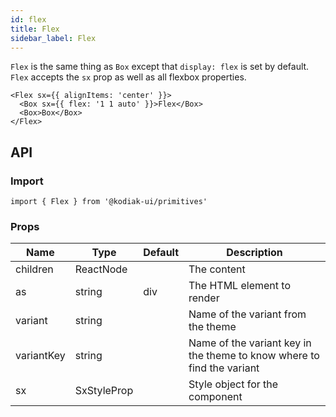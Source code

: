 ```yaml
---
id: flex
title: Flex
sidebar_label: Flex
---
```


`Flex` is the same thing as `Box` except that `display: flex` is set by default. `Flex` accepts the `sx`
prop as well as all flexbox properties.

```tsx
<Flex sx={{ alignItems: 'center' }}>
  <Box sx={{ flex: '1 1 auto' }}>Flex</Box>
  <Box>Box</Box>
</Flex>
```

## API

### Import

```tsx
import { Flex } from '@kodiak-ui/primitives'
```

### Props

| Name       | Type        | Default | Description                                                            |
| ---------- | ----------- | ------- | ---------------------------------------------------------------------- |
| children   | ReactNode   |         | The content                                                            |
| as         | string      | div     | The HTML element to render                                             |
| variant    | string      |         | Name of the variant from the theme                                     |
| variantKey | string      |         | Name of the variant key in the theme to know where to find the variant |
| sx         | SxStyleProp |         | Style object for the component                                         |

